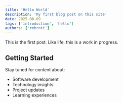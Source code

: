 ```yaml
---
title: 'Hello World'
description: 'My first blog post on this site'
date: 2025-08-09
tags: ['introduction', 'hello']
authors: ['rmbrntt']
---
```


This is the first post. Like life, this is a work in progress.

## Getting Started

Stay tuned for content about:

- Software development
- Technology insights
- Project updates
- Learning experiences

